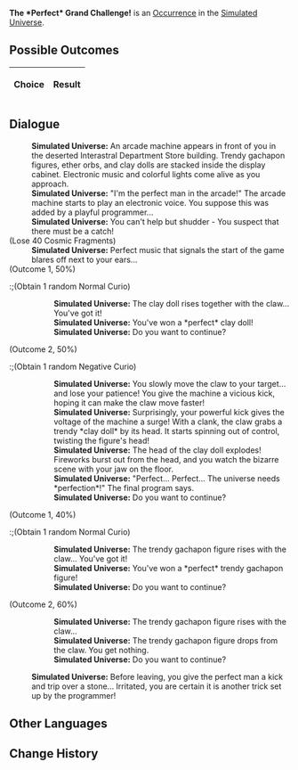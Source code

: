 {{Simulated Universe Event Infobox
|title         = The *Perfect* Grand Challenge!
|image         = Random Event Toy.png
|type          =
|domains_su    = Occurrence
|domains_ext   = Occurrence
|domains_swarm = 
|domains_gng   = 
|requirements  =
|prev          = 
|next          = 
|indexRewards  =
|characters    = 
}}
'''The *Perfect* Grand Challenge!''' is an [[Simulated Universe/Occurrence|Occurrence]] in the [[Simulated Universe]].

==Possible Outcomes==
{| class="article-table"
!Choice
!Result

|}

<!--
==Gameplay Notes==

-->
==Dialogue==
{{Dialogue Start}}
:'''Simulated Universe:''' An arcade machine appears in front of you in the deserted Interastral Department Store building. Trendy gachapon figures, ether orbs, and clay dolls are stacked inside the display cabinet. Electronic music and colorful lights come alive as you approach.
:'''Simulated Universe:''' "I'm the perfect man in the arcade!" The arcade machine starts to play an electronic voice. You suppose this was added by a playful programmer...
:'''Simulated Universe:''' You can't help but shudder - You suspect that there must be a catch!
;(Lose 40 Cosmic Fragments)
:'''Simulated Universe:''' Perfect music that signals the start of the game blares off next to your ears...
;(Outcome 1, 50%)
:;(Obtain 1 random Normal Curio)
::'''Simulated Universe:''' The clay doll rises together with the claw... You've got it!
::'''Simulated Universe:''' You've won a *perfect* clay doll!
::'''Simulated Universe:''' Do you want to continue?
:;(Lose 40 Cosmic Fragments)
::'''Simulated Universe:''' Perfect music that signals the start of the game blares off next to your ears...
:;(Outcome 1, 50%)
::;(Obtain 1 random Normal Curio)
:::'''Simulated Universe:''' The clay doll rises together with the claw... You've got it!
:::'''Simulated Universe:''' You've won a *perfect* clay doll!
:::'''Simulated Universe:''' Do you want to continue?
::;(Lose 40 Cosmic Fragments)
:::'''Simulated Universe:''' Perfect music that signals the start of the game blares off next to your ears...
::;(Outcome 1, 50%)
:::;(Obtain 1 random Normal Curio)
::::'''Simulated Universe:''' The clay doll rises together with the claw... You've got it!
::::'''Simulated Universe:''' You've won a *perfect* clay doll!
::::'''Simulated Universe:''' You want to continue playing, but the arcade machine has broken. Just come back next time.
::;(Outcome 2, 50%)
:::;(Obtain 1 random Negative Curio)
::::'''Simulated Universe:''' You slowly move the claw to your target... and lose your patience! You give the machine a vicious kick, hoping it can make the claw move faster!
::::'''Simulated Universe:''' Surprisingly, your powerful kick gives the voltage of the machine a surge! With a clank, the claw grabs a trendy *clay doll* by its head. It starts spinning out of control, twisting the figure's head!
::::'''Simulated Universe:''' The head of the clay doll explodes! Fireworks burst out from the head, and you watch the bizarre scene with your jaw on the floor.
::::'''Simulated Universe:''' "Perfect... Perfect... The universe needs *perfection*!" The final program says.
::::'''Simulated Universe:''' You want to continue playing, but the arcade machine has broken. Just come back next time.
::;(Outcome 1, 40%)
:::;(Obtain 1 random Normal Curio)
::::'''Simulated Universe:''' The trendy gachapon figure rises with the claw... You've got it!
::::'''Simulated Universe:''' You've won a *perfect* trendy gachapon figure!
::::'''Simulated Universe:''' You want to continue playing, but the arcade machine has broken. Just come back next time.
::;(Outcome 2, 60%)
::::'''Simulated Universe:''' The trendy gachapon figure rises with the claw...
::::'''Simulated Universe:''' The trendy gachapon figure drops from the claw. You get nothing.
::::'''Simulated Universe:''' You want to continue playing, but the arcade machine has broken. Just come back next time.
:::'''Simulated Universe:''' Before leaving, you give the perfect man a kick and trip over a stone... Irritated, you are certain it is another trick set up by the programmer!
:;(Outcome 2, 50%)
::;(Obtain 1 random Negative Curio)
:::'''Simulated Universe:''' You slowly move the claw to your target... and lose your patience! You give the machine a vicious kick, hoping it can make the claw move faster!
:::'''Simulated Universe:''' Surprisingly, your powerful kick gives the voltage of the machine a surge! With a clank, the claw grabs a trendy *clay doll* by its head. It starts spinning out of control, twisting the figure's head!
:::'''Simulated Universe:''' The head of the clay doll explodes! Fireworks burst out from the head, and you watch the bizarre scene with your jaw on the floor.
:::'''Simulated Universe:''' "Perfect... Perfect... The universe needs *perfection*!" The final program says.
:::'''Simulated Universe:''' Do you want to continue?
::;(Lose 40 Cosmic Fragments)
:::'''Simulated Universe:''' Perfect music that signals the start of the game blares off next to your ears...
::;(Outcome 1, 50%)
:::;(Obtain 1 random Normal Curio)
::::'''Simulated Universe:''' The clay doll rises together with the claw... You've got it!
::::'''Simulated Universe:''' You've won a *perfect* clay doll!
::::'''Simulated Universe:''' You want to continue playing, but the arcade machine has broken. Just come back next time.
::;(Outcome 2, 50%)
:::;(Obtain 1 random Negative Curio)
::::'''Simulated Universe:''' You slowly move the claw to your target... and lose your patience! You give the machine a vicious kick, hoping it can make the claw move faster!
::::'''Simulated Universe:''' Surprisingly, your powerful kick gives the voltage of the machine a surge! With a clank, the claw grabs a trendy *clay doll* by its head. It starts spinning out of control, twisting the figure's head!
::::'''Simulated Universe:''' The head of the clay doll explodes! Fireworks burst out from the head, and you watch the bizarre scene with your jaw on the floor.
::::'''Simulated Universe:''' "Perfect... Perfect... The universe needs *perfection*!" The final program says.
::::'''Simulated Universe:''' You want to continue playing, but the arcade machine has broken. Just come back next time.
::;(Outcome 1, 40%)
:::;(Obtain 1 random Normal Curio)
::::'''Simulated Universe:''' The trendy gachapon figure rises with the claw... You've got it!
::::'''Simulated Universe:''' You've won a *perfect* trendy gachapon figure!
::::'''Simulated Universe:''' You want to continue playing, but the arcade machine has broken. Just come back next time.
::;(Outcome 2, 60%)
::::'''Simulated Universe:''' The trendy gachapon figure rises with the claw...
::::'''Simulated Universe:''' The trendy gachapon figure drops from the claw. You get nothing.
::::'''Simulated Universe:''' You want to continue playing, but the arcade machine has broken. Just come back next time.
:::'''Simulated Universe:''' Before leaving, you give the perfect man a kick and trip over a stone... Irritated, you are certain it is another trick set up by the programmer!
:;(Outcome 1, 40%)
::;(Obtain 1 random Normal Curio)
:::'''Simulated Universe:''' The trendy gachapon figure rises with the claw... You've got it!
:::'''Simulated Universe:''' You've won a *perfect* trendy gachapon figure!
:::'''Simulated Universe:''' Do you want to continue?
::;(Lose 40 Cosmic Fragments)
:::'''Simulated Universe:''' Perfect music that signals the start of the game blares off next to your ears...
::;(Outcome 1, 50%)
:::;(Obtain 1 random Normal Curio)
::::'''Simulated Universe:''' The clay doll rises together with the claw... You've got it!
::::'''Simulated Universe:''' You've won a *perfect* clay doll!
::::'''Simulated Universe:''' You want to continue playing, but the arcade machine has broken. Just come back next time.
::;(Outcome 2, 50%)
:::;(Obtain 1 random Negative Curio)
::::'''Simulated Universe:''' You slowly move the claw to your target... and lose your patience! You give the machine a vicious kick, hoping it can make the claw move faster!
::::'''Simulated Universe:''' Surprisingly, your powerful kick gives the voltage of the machine a surge! With a clank, the claw grabs a trendy *clay doll* by its head. It starts spinning out of control, twisting the figure's head!
::::'''Simulated Universe:''' The head of the clay doll explodes! Fireworks burst out from the head, and you watch the bizarre scene with your jaw on the floor.
::::'''Simulated Universe:''' "Perfect... Perfect... The universe needs *perfection*!" The final program says.
::::'''Simulated Universe:''' You want to continue playing, but the arcade machine has broken. Just come back next time.
::;(Outcome 1, 40%)
:::;(Obtain 1 random Normal Curio)
::::'''Simulated Universe:''' The trendy gachapon figure rises with the claw... You've got it!
::::'''Simulated Universe:''' You've won a *perfect* trendy gachapon figure!
::::'''Simulated Universe:''' You want to continue playing, but the arcade machine has broken. Just come back next time.
::;(Outcome 2, 60%)
::::'''Simulated Universe:''' The trendy gachapon figure rises with the claw...
::::'''Simulated Universe:''' The trendy gachapon figure drops from the claw. You get nothing.
::::'''Simulated Universe:''' You want to continue playing, but the arcade machine has broken. Just come back next time.
:::'''Simulated Universe:''' Before leaving, you give the perfect man a kick and trip over a stone... Irritated, you are certain it is another trick set up by the programmer!
:;(Outcome 2, 60%)
:::'''Simulated Universe:''' The trendy gachapon figure rises with the claw...
:::'''Simulated Universe:''' The trendy gachapon figure drops from the claw. You get nothing.
:::'''Simulated Universe:''' Do you want to continue?
::;(Lose 40 Cosmic Fragments)
:::'''Simulated Universe:''' Perfect music that signals the start of the game blares off next to your ears...
::;(Outcome 1, 50%)
:::;(Obtain 1 random Normal Curio)
::::'''Simulated Universe:''' The clay doll rises together with the claw... You've got it!
::::'''Simulated Universe:''' You've won a *perfect* clay doll!
::::'''Simulated Universe:''' You want to continue playing, but the arcade machine has broken. Just come back next time.
::;(Outcome 2, 50%)
:::;(Obtain 1 random Negative Curio)
::::'''Simulated Universe:''' You slowly move the claw to your target... and lose your patience! You give the machine a vicious kick, hoping it can make the claw move faster!
::::'''Simulated Universe:''' Surprisingly, your powerful kick gives the voltage of the machine a surge! With a clank, the claw grabs a trendy *clay doll* by its head. It starts spinning out of control, twisting the figure's head!
::::'''Simulated Universe:''' The head of the clay doll explodes! Fireworks burst out from the head, and you watch the bizarre scene with your jaw on the floor.
::::'''Simulated Universe:''' "Perfect... Perfect... The universe needs *perfection*!" The final program says.
::::'''Simulated Universe:''' You want to continue playing, but the arcade machine has broken. Just come back next time.
::;(Outcome 1, 40%)
:::;(Obtain 1 random Normal Curio)
::::'''Simulated Universe:''' The trendy gachapon figure rises with the claw... You've got it!
::::'''Simulated Universe:''' You've won a *perfect* trendy gachapon figure!
::::'''Simulated Universe:''' You want to continue playing, but the arcade machine has broken. Just come back next time.
::;(Outcome 2, 60%)
::::'''Simulated Universe:''' The trendy gachapon figure rises with the claw...
::::'''Simulated Universe:''' The trendy gachapon figure drops from the claw. You get nothing.
::::'''Simulated Universe:''' You want to continue playing, but the arcade machine has broken. Just come back next time.
:::'''Simulated Universe:''' Before leaving, you give the perfect man a kick and trip over a stone... Irritated, you are certain it is another trick set up by the programmer!
::'''Simulated Universe:''' Before leaving, you give the perfect man a kick and trip over a stone... Irritated, you are certain it is another trick set up by the programmer!
;(Outcome 2, 50%)
:;(Obtain 1 random Negative Curio)
::'''Simulated Universe:''' You slowly move the claw to your target... and lose your patience! You give the machine a vicious kick, hoping it can make the claw move faster!
::'''Simulated Universe:''' Surprisingly, your powerful kick gives the voltage of the machine a surge! With a clank, the claw grabs a trendy *clay doll* by its head. It starts spinning out of control, twisting the figure's head!
::'''Simulated Universe:''' The head of the clay doll explodes! Fireworks burst out from the head, and you watch the bizarre scene with your jaw on the floor.
::'''Simulated Universe:''' "Perfect... Perfect... The universe needs *perfection*!" The final program says.
::'''Simulated Universe:''' Do you want to continue?
:;(Lose 40 Cosmic Fragments)
::'''Simulated Universe:''' Perfect music that signals the start of the game blares off next to your ears...
:;(Outcome 1, 50%)
::;(Obtain 1 random Normal Curio)
:::'''Simulated Universe:''' The clay doll rises together with the claw... You've got it!
:::'''Simulated Universe:''' You've won a *perfect* clay doll!
:::'''Simulated Universe:''' Do you want to continue?
::;(Lose 40 Cosmic Fragments)
:::'''Simulated Universe:''' Perfect music that signals the start of the game blares off next to your ears...
::;(Outcome 1, 50%)
:::;(Obtain 1 random Normal Curio)
::::'''Simulated Universe:''' The clay doll rises together with the claw... You've got it!
::::'''Simulated Universe:''' You've won a *perfect* clay doll!
::::'''Simulated Universe:''' You want to continue playing, but the arcade machine has broken. Just come back next time.
::;(Outcome 2, 50%)
:::;(Obtain 1 random Negative Curio)
::::'''Simulated Universe:''' You slowly move the claw to your target... and lose your patience! You give the machine a vicious kick, hoping it can make the claw move faster!
::::'''Simulated Universe:''' Surprisingly, your powerful kick gives the voltage of the machine a surge! With a clank, the claw grabs a trendy *clay doll* by its head. It starts spinning out of control, twisting the figure's head!
::::'''Simulated Universe:''' The head of the clay doll explodes! Fireworks burst out from the head, and you watch the bizarre scene with your jaw on the floor.
::::'''Simulated Universe:''' "Perfect... Perfect... The universe needs *perfection*!" The final program says.
::::'''Simulated Universe:''' You want to continue playing, but the arcade machine has broken. Just come back next time.
::;(Outcome 1, 40%)
:::;(Obtain 1 random Normal Curio)
::::'''Simulated Universe:''' The trendy gachapon figure rises with the claw... You've got it!
::::'''Simulated Universe:''' You've won a *perfect* trendy gachapon figure!
::::'''Simulated Universe:''' You want to continue playing, but the arcade machine has broken. Just come back next time.
::;(Outcome 2, 60%)
::::'''Simulated Universe:''' The trendy gachapon figure rises with the claw...
::::'''Simulated Universe:''' The trendy gachapon figure drops from the claw. You get nothing.
::::'''Simulated Universe:''' You want to continue playing, but the arcade machine has broken. Just come back next time.
:::'''Simulated Universe:''' Before leaving, you give the perfect man a kick and trip over a stone... Irritated, you are certain it is another trick set up by the programmer!
:;(Outcome 2, 50%)
::;(Obtain 1 random Negative Curio)
:::'''Simulated Universe:''' You slowly move the claw to your target... and lose your patience! You give the machine a vicious kick, hoping it can make the claw move faster!
:::'''Simulated Universe:''' Surprisingly, your powerful kick gives the voltage of the machine a surge! With a clank, the claw grabs a trendy *clay doll* by its head. It starts spinning out of control, twisting the figure's head!
:::'''Simulated Universe:''' The head of the clay doll explodes! Fireworks burst out from the head, and you watch the bizarre scene with your jaw on the floor.
:::'''Simulated Universe:''' "Perfect... Perfect... The universe needs *perfection*!" The final program says.
:::'''Simulated Universe:''' Do you want to continue?
::;(Lose 40 Cosmic Fragments)
:::'''Simulated Universe:''' Perfect music that signals the start of the game blares off next to your ears...
::;(Outcome 1, 50%)
:::;(Obtain 1 random Normal Curio)
::::'''Simulated Universe:''' The clay doll rises together with the claw... You've got it!
::::'''Simulated Universe:''' You've won a *perfect* clay doll!
::::'''Simulated Universe:''' You want to continue playing, but the arcade machine has broken. Just come back next time.
::;(Outcome 2, 50%)
:::;(Obtain 1 random Negative Curio)
::::'''Simulated Universe:''' You slowly move the claw to your target... and lose your patience! You give the machine a vicious kick, hoping it can make the claw move faster!
::::'''Simulated Universe:''' Surprisingly, your powerful kick gives the voltage of the machine a surge! With a clank, the claw grabs a trendy *clay doll* by its head. It starts spinning out of control, twisting the figure's head!
::::'''Simulated Universe:''' The head of the clay doll explodes! Fireworks burst out from the head, and you watch the bizarre scene with your jaw on the floor.
::::'''Simulated Universe:''' "Perfect... Perfect... The universe needs *perfection*!" The final program says.
::::'''Simulated Universe:''' You want to continue playing, but the arcade machine has broken. Just come back next time.
::;(Outcome 1, 40%)
:::;(Obtain 1 random Normal Curio)
::::'''Simulated Universe:''' The trendy gachapon figure rises with the claw... You've got it!
::::'''Simulated Universe:''' You've won a *perfect* trendy gachapon figure!
::::'''Simulated Universe:''' You want to continue playing, but the arcade machine has broken. Just come back next time.
::;(Outcome 2, 60%)
::::'''Simulated Universe:''' The trendy gachapon figure rises with the claw...
::::'''Simulated Universe:''' The trendy gachapon figure drops from the claw. You get nothing.
::::'''Simulated Universe:''' You want to continue playing, but the arcade machine has broken. Just come back next time.
:::'''Simulated Universe:''' Before leaving, you give the perfect man a kick and trip over a stone... Irritated, you are certain it is another trick set up by the programmer!
:;(Outcome 1, 40%)
::;(Obtain 1 random Normal Curio)
:::'''Simulated Universe:''' The trendy gachapon figure rises with the claw... You've got it!
:::'''Simulated Universe:''' You've won a *perfect* trendy gachapon figure!
:::'''Simulated Universe:''' Do you want to continue?
::;(Lose 40 Cosmic Fragments)
:::'''Simulated Universe:''' Perfect music that signals the start of the game blares off next to your ears...
::;(Outcome 1, 50%)
:::;(Obtain 1 random Normal Curio)
::::'''Simulated Universe:''' The clay doll rises together with the claw... You've got it!
::::'''Simulated Universe:''' You've won a *perfect* clay doll!
::::'''Simulated Universe:''' You want to continue playing, but the arcade machine has broken. Just come back next time.
::;(Outcome 2, 50%)
:::;(Obtain 1 random Negative Curio)
::::'''Simulated Universe:''' You slowly move the claw to your target... and lose your patience! You give the machine a vicious kick, hoping it can make the claw move faster!
::::'''Simulated Universe:''' Surprisingly, your powerful kick gives the voltage of the machine a surge! With a clank, the claw grabs a trendy *clay doll* by its head. It starts spinning out of control, twisting the figure's head!
::::'''Simulated Universe:''' The head of the clay doll explodes! Fireworks burst out from the head, and you watch the bizarre scene with your jaw on the floor.
::::'''Simulated Universe:''' "Perfect... Perfect... The universe needs *perfection*!" The final program says.
::::'''Simulated Universe:''' You want to continue playing, but the arcade machine has broken. Just come back next time.
::;(Outcome 1, 40%)
:::;(Obtain 1 random Normal Curio)
::::'''Simulated Universe:''' The trendy gachapon figure rises with the claw... You've got it!
::::'''Simulated Universe:''' You've won a *perfect* trendy gachapon figure!
::::'''Simulated Universe:''' You want to continue playing, but the arcade machine has broken. Just come back next time.
::;(Outcome 2, 60%)
::::'''Simulated Universe:''' The trendy gachapon figure rises with the claw...
::::'''Simulated Universe:''' The trendy gachapon figure drops from the claw. You get nothing.
::::'''Simulated Universe:''' You want to continue playing, but the arcade machine has broken. Just come back next time.
:::'''Simulated Universe:''' Before leaving, you give the perfect man a kick and trip over a stone... Irritated, you are certain it is another trick set up by the programmer!
:;(Outcome 2, 60%)
:::'''Simulated Universe:''' The trendy gachapon figure rises with the claw...
:::'''Simulated Universe:''' The trendy gachapon figure drops from the claw. You get nothing.
:::'''Simulated Universe:''' Do you want to continue?
::;(Lose 40 Cosmic Fragments)
:::'''Simulated Universe:''' Perfect music that signals the start of the game blares off next to your ears...
::;(Outcome 1, 50%)
:::;(Obtain 1 random Normal Curio)
::::'''Simulated Universe:''' The clay doll rises together with the claw... You've got it!
::::'''Simulated Universe:''' You've won a *perfect* clay doll!
::::'''Simulated Universe:''' You want to continue playing, but the arcade machine has broken. Just come back next time.
::;(Outcome 2, 50%)
:::;(Obtain 1 random Negative Curio)
::::'''Simulated Universe:''' You slowly move the claw to your target... and lose your patience! You give the machine a vicious kick, hoping it can make the claw move faster!
::::'''Simulated Universe:''' Surprisingly, your powerful kick gives the voltage of the machine a surge! With a clank, the claw grabs a trendy *clay doll* by its head. It starts spinning out of control, twisting the figure's head!
::::'''Simulated Universe:''' The head of the clay doll explodes! Fireworks burst out from the head, and you watch the bizarre scene with your jaw on the floor.
::::'''Simulated Universe:''' "Perfect... Perfect... The universe needs *perfection*!" The final program says.
::::'''Simulated Universe:''' You want to continue playing, but the arcade machine has broken. Just come back next time.
::;(Outcome 1, 40%)
:::;(Obtain 1 random Normal Curio)
::::'''Simulated Universe:''' The trendy gachapon figure rises with the claw... You've got it!
::::'''Simulated Universe:''' You've won a *perfect* trendy gachapon figure!
::::'''Simulated Universe:''' You want to continue playing, but the arcade machine has broken. Just come back next time.
::;(Outcome 2, 60%)
::::'''Simulated Universe:''' The trendy gachapon figure rises with the claw...
::::'''Simulated Universe:''' The trendy gachapon figure drops from the claw. You get nothing.
::::'''Simulated Universe:''' You want to continue playing, but the arcade machine has broken. Just come back next time.
:::'''Simulated Universe:''' Before leaving, you give the perfect man a kick and trip over a stone... Irritated, you are certain it is another trick set up by the programmer!
::'''Simulated Universe:''' Before leaving, you give the perfect man a kick and trip over a stone... Irritated, you are certain it is another trick set up by the programmer!
;(Outcome 1, 40%)
:;(Obtain 1 random Normal Curio)
::'''Simulated Universe:''' The trendy gachapon figure rises with the claw... You've got it!
::'''Simulated Universe:''' You've won a *perfect* trendy gachapon figure!
::'''Simulated Universe:''' Do you want to continue?
:;(Lose 40 Cosmic Fragments)
::'''Simulated Universe:''' Perfect music that signals the start of the game blares off next to your ears...
:;(Outcome 1, 50%)
::;(Obtain 1 random Normal Curio)
:::'''Simulated Universe:''' The clay doll rises together with the claw... You've got it!
:::'''Simulated Universe:''' You've won a *perfect* clay doll!
:::'''Simulated Universe:''' Do you want to continue?
::;(Lose 40 Cosmic Fragments)
:::'''Simulated Universe:''' Perfect music that signals the start of the game blares off next to your ears...
::;(Outcome 1, 50%)
:::;(Obtain 1 random Normal Curio)
::::'''Simulated Universe:''' The clay doll rises together with the claw... You've got it!
::::'''Simulated Universe:''' You've won a *perfect* clay doll!
::::'''Simulated Universe:''' You want to continue playing, but the arcade machine has broken. Just come back next time.
::;(Outcome 2, 50%)
:::;(Obtain 1 random Negative Curio)
::::'''Simulated Universe:''' You slowly move the claw to your target... and lose your patience! You give the machine a vicious kick, hoping it can make the claw move faster!
::::'''Simulated Universe:''' Surprisingly, your powerful kick gives the voltage of the machine a surge! With a clank, the claw grabs a trendy *clay doll* by its head. It starts spinning out of control, twisting the figure's head!
::::'''Simulated Universe:''' The head of the clay doll explodes! Fireworks burst out from the head, and you watch the bizarre scene with your jaw on the floor.
::::'''Simulated Universe:''' "Perfect... Perfect... The universe needs *perfection*!" The final program says.
::::'''Simulated Universe:''' You want to continue playing, but the arcade machine has broken. Just come back next time.
::;(Outcome 1, 40%)
:::;(Obtain 1 random Normal Curio)
::::'''Simulated Universe:''' The trendy gachapon figure rises with the claw... You've got it!
::::'''Simulated Universe:''' You've won a *perfect* trendy gachapon figure!
::::'''Simulated Universe:''' You want to continue playing, but the arcade machine has broken. Just come back next time.
::;(Outcome 2, 60%)
::::'''Simulated Universe:''' The trendy gachapon figure rises with the claw...
::::'''Simulated Universe:''' The trendy gachapon figure drops from the claw. You get nothing.
::::'''Simulated Universe:''' You want to continue playing, but the arcade machine has broken. Just come back next time.
:::'''Simulated Universe:''' Before leaving, you give the perfect man a kick and trip over a stone... Irritated, you are certain it is another trick set up by the programmer!
:;(Outcome 2, 50%)
::;(Obtain 1 random Negative Curio)
:::'''Simulated Universe:''' You slowly move the claw to your target... and lose your patience! You give the machine a vicious kick, hoping it can make the claw move faster!
:::'''Simulated Universe:''' Surprisingly, your powerful kick gives the voltage of the machine a surge! With a clank, the claw grabs a trendy *clay doll* by its head. It starts spinning out of control, twisting the figure's head!
:::'''Simulated Universe:''' The head of the clay doll explodes! Fireworks burst out from the head, and you watch the bizarre scene with your jaw on the floor.
:::'''Simulated Universe:''' "Perfect... Perfect... The universe needs *perfection*!" The final program says.
:::'''Simulated Universe:''' Do you want to continue?
::;(Lose 40 Cosmic Fragments)
:::'''Simulated Universe:''' Perfect music that signals the start of the game blares off next to your ears...
::;(Outcome 1, 50%)
:::;(Obtain 1 random Normal Curio)
::::'''Simulated Universe:''' The clay doll rises together with the claw... You've got it!
::::'''Simulated Universe:''' You've won a *perfect* clay doll!
::::'''Simulated Universe:''' You want to continue playing, but the arcade machine has broken. Just come back next time.
::;(Outcome 2, 50%)
:::;(Obtain 1 random Negative Curio)
::::'''Simulated Universe:''' You slowly move the claw to your target... and lose your patience! You give the machine a vicious kick, hoping it can make the claw move faster!
::::'''Simulated Universe:''' Surprisingly, your powerful kick gives the voltage of the machine a surge! With a clank, the claw grabs a trendy *clay doll* by its head. It starts spinning out of control, twisting the figure's head!
::::'''Simulated Universe:''' The head of the clay doll explodes! Fireworks burst out from the head, and you watch the bizarre scene with your jaw on the floor.
::::'''Simulated Universe:''' "Perfect... Perfect... The universe needs *perfection*!" The final program says.
::::'''Simulated Universe:''' You want to continue playing, but the arcade machine has broken. Just come back next time.
::;(Outcome 1, 40%)
:::;(Obtain 1 random Normal Curio)
::::'''Simulated Universe:''' The trendy gachapon figure rises with the claw... You've got it!
::::'''Simulated Universe:''' You've won a *perfect* trendy gachapon figure!
::::'''Simulated Universe:''' You want to continue playing, but the arcade machine has broken. Just come back next time.
::;(Outcome 2, 60%)
::::'''Simulated Universe:''' The trendy gachapon figure rises with the claw...
::::'''Simulated Universe:''' The trendy gachapon figure drops from the claw. You get nothing.
::::'''Simulated Universe:''' You want to continue playing, but the arcade machine has broken. Just come back next time.
:::'''Simulated Universe:''' Before leaving, you give the perfect man a kick and trip over a stone... Irritated, you are certain it is another trick set up by the programmer!
:;(Outcome 1, 40%)
::;(Obtain 1 random Normal Curio)
:::'''Simulated Universe:''' The trendy gachapon figure rises with the claw... You've got it!
:::'''Simulated Universe:''' You've won a *perfect* trendy gachapon figure!
:::'''Simulated Universe:''' Do you want to continue?
::;(Lose 40 Cosmic Fragments)
:::'''Simulated Universe:''' Perfect music that signals the start of the game blares off next to your ears...
::;(Outcome 1, 50%)
:::;(Obtain 1 random Normal Curio)
::::'''Simulated Universe:''' The clay doll rises together with the claw... You've got it!
::::'''Simulated Universe:''' You've won a *perfect* clay doll!
::::'''Simulated Universe:''' You want to continue playing, but the arcade machine has broken. Just come back next time.
::;(Outcome 2, 50%)
:::;(Obtain 1 random Negative Curio)
::::'''Simulated Universe:''' You slowly move the claw to your target... and lose your patience! You give the machine a vicious kick, hoping it can make the claw move faster!
::::'''Simulated Universe:''' Surprisingly, your powerful kick gives the voltage of the machine a surge! With a clank, the claw grabs a trendy *clay doll* by its head. It starts spinning out of control, twisting the figure's head!
::::'''Simulated Universe:''' The head of the clay doll explodes! Fireworks burst out from the head, and you watch the bizarre scene with your jaw on the floor.
::::'''Simulated Universe:''' "Perfect... Perfect... The universe needs *perfection*!" The final program says.
::::'''Simulated Universe:''' You want to continue playing, but the arcade machine has broken. Just come back next time.
::;(Outcome 1, 40%)
:::;(Obtain 1 random Normal Curio)
::::'''Simulated Universe:''' The trendy gachapon figure rises with the claw... You've got it!
::::'''Simulated Universe:''' You've won a *perfect* trendy gachapon figure!
::::'''Simulated Universe:''' You want to continue playing, but the arcade machine has broken. Just come back next time.
::;(Outcome 2, 60%)
::::'''Simulated Universe:''' The trendy gachapon figure rises with the claw...
::::'''Simulated Universe:''' The trendy gachapon figure drops from the claw. You get nothing.
::::'''Simulated Universe:''' You want to continue playing, but the arcade machine has broken. Just come back next time.
:::'''Simulated Universe:''' Before leaving, you give the perfect man a kick and trip over a stone... Irritated, you are certain it is another trick set up by the programmer!
:;(Outcome 2, 60%)
:::'''Simulated Universe:''' The trendy gachapon figure rises with the claw...
:::'''Simulated Universe:''' The trendy gachapon figure drops from the claw. You get nothing.
:::'''Simulated Universe:''' Do you want to continue?
::;(Lose 40 Cosmic Fragments)
:::'''Simulated Universe:''' Perfect music that signals the start of the game blares off next to your ears...
::;(Outcome 1, 50%)
:::;(Obtain 1 random Normal Curio)
::::'''Simulated Universe:''' The clay doll rises together with the claw... You've got it!
::::'''Simulated Universe:''' You've won a *perfect* clay doll!
::::'''Simulated Universe:''' You want to continue playing, but the arcade machine has broken. Just come back next time.
::;(Outcome 2, 50%)
:::;(Obtain 1 random Negative Curio)
::::'''Simulated Universe:''' You slowly move the claw to your target... and lose your patience! You give the machine a vicious kick, hoping it can make the claw move faster!
::::'''Simulated Universe:''' Surprisingly, your powerful kick gives the voltage of the machine a surge! With a clank, the claw grabs a trendy *clay doll* by its head. It starts spinning out of control, twisting the figure's head!
::::'''Simulated Universe:''' The head of the clay doll explodes! Fireworks burst out from the head, and you watch the bizarre scene with your jaw on the floor.
::::'''Simulated Universe:''' "Perfect... Perfect... The universe needs *perfection*!" The final program says.
::::'''Simulated Universe:''' You want to continue playing, but the arcade machine has broken. Just come back next time.
::;(Outcome 1, 40%)
:::;(Obtain 1 random Normal Curio)
::::'''Simulated Universe:''' The trendy gachapon figure rises with the claw... You've got it!
::::'''Simulated Universe:''' You've won a *perfect* trendy gachapon figure!
::::'''Simulated Universe:''' You want to continue playing, but the arcade machine has broken. Just come back next time.
::;(Outcome 2, 60%)
::::'''Simulated Universe:''' The trendy gachapon figure rises with the claw...
::::'''Simulated Universe:''' The trendy gachapon figure drops from the claw. You get nothing.
::::'''Simulated Universe:''' You want to continue playing, but the arcade machine has broken. Just come back next time.
:::'''Simulated Universe:''' Before leaving, you give the perfect man a kick and trip over a stone... Irritated, you are certain it is another trick set up by the programmer!
::'''Simulated Universe:''' Before leaving, you give the perfect man a kick and trip over a stone... Irritated, you are certain it is another trick set up by the programmer!
;(Outcome 2, 60%)
::'''Simulated Universe:''' The trendy gachapon figure rises with the claw...
::'''Simulated Universe:''' The trendy gachapon figure drops from the claw. You get nothing.
::'''Simulated Universe:''' Do you want to continue?
:;(Lose 40 Cosmic Fragments)
::'''Simulated Universe:''' Perfect music that signals the start of the game blares off next to your ears...
:;(Outcome 1, 50%)
::;(Obtain 1 random Normal Curio)
:::'''Simulated Universe:''' The clay doll rises together with the claw... You've got it!
:::'''Simulated Universe:''' You've won a *perfect* clay doll!
:::'''Simulated Universe:''' Do you want to continue?
::;(Lose 40 Cosmic Fragments)
:::'''Simulated Universe:''' Perfect music that signals the start of the game blares off next to your ears...
::;(Outcome 1, 50%)
:::;(Obtain 1 random Normal Curio)
::::'''Simulated Universe:''' The clay doll rises together with the claw... You've got it!
::::'''Simulated Universe:''' You've won a *perfect* clay doll!
::::'''Simulated Universe:''' You want to continue playing, but the arcade machine has broken. Just come back next time.
::;(Outcome 2, 50%)
:::;(Obtain 1 random Negative Curio)
::::'''Simulated Universe:''' You slowly move the claw to your target... and lose your patience! You give the machine a vicious kick, hoping it can make the claw move faster!
::::'''Simulated Universe:''' Surprisingly, your powerful kick gives the voltage of the machine a surge! With a clank, the claw grabs a trendy *clay doll* by its head. It starts spinning out of control, twisting the figure's head!
::::'''Simulated Universe:''' The head of the clay doll explodes! Fireworks burst out from the head, and you watch the bizarre scene with your jaw on the floor.
::::'''Simulated Universe:''' "Perfect... Perfect... The universe needs *perfection*!" The final program says.
::::'''Simulated Universe:''' You want to continue playing, but the arcade machine has broken. Just come back next time.
::;(Outcome 1, 40%)
:::;(Obtain 1 random Normal Curio)
::::'''Simulated Universe:''' The trendy gachapon figure rises with the claw... You've got it!
::::'''Simulated Universe:''' You've won a *perfect* trendy gachapon figure!
::::'''Simulated Universe:''' You want to continue playing, but the arcade machine has broken. Just come back next time.
::;(Outcome 2, 60%)
::::'''Simulated Universe:''' The trendy gachapon figure rises with the claw...
::::'''Simulated Universe:''' The trendy gachapon figure drops from the claw. You get nothing.
::::'''Simulated Universe:''' You want to continue playing, but the arcade machine has broken. Just come back next time.
:::'''Simulated Universe:''' Before leaving, you give the perfect man a kick and trip over a stone... Irritated, you are certain it is another trick set up by the programmer!
:;(Outcome 2, 50%)
::;(Obtain 1 random Negative Curio)
:::'''Simulated Universe:''' You slowly move the claw to your target... and lose your patience! You give the machine a vicious kick, hoping it can make the claw move faster!
:::'''Simulated Universe:''' Surprisingly, your powerful kick gives the voltage of the machine a surge! With a clank, the claw grabs a trendy *clay doll* by its head. It starts spinning out of control, twisting the figure's head!
:::'''Simulated Universe:''' The head of the clay doll explodes! Fireworks burst out from the head, and you watch the bizarre scene with your jaw on the floor.
:::'''Simulated Universe:''' "Perfect... Perfect... The universe needs *perfection*!" The final program says.
:::'''Simulated Universe:''' Do you want to continue?
::;(Lose 40 Cosmic Fragments)
:::'''Simulated Universe:''' Perfect music that signals the start of the game blares off next to your ears...
::;(Outcome 1, 50%)
:::;(Obtain 1 random Normal Curio)
::::'''Simulated Universe:''' The clay doll rises together with the claw... You've got it!
::::'''Simulated Universe:''' You've won a *perfect* clay doll!
::::'''Simulated Universe:''' You want to continue playing, but the arcade machine has broken. Just come back next time.
::;(Outcome 2, 50%)
:::;(Obtain 1 random Negative Curio)
::::'''Simulated Universe:''' You slowly move the claw to your target... and lose your patience! You give the machine a vicious kick, hoping it can make the claw move faster!
::::'''Simulated Universe:''' Surprisingly, your powerful kick gives the voltage of the machine a surge! With a clank, the claw grabs a trendy *clay doll* by its head. It starts spinning out of control, twisting the figure's head!
::::'''Simulated Universe:''' The head of the clay doll explodes! Fireworks burst out from the head, and you watch the bizarre scene with your jaw on the floor.
::::'''Simulated Universe:''' "Perfect... Perfect... The universe needs *perfection*!" The final program says.
::::'''Simulated Universe:''' You want to continue playing, but the arcade machine has broken. Just come back next time.
::;(Outcome 1, 40%)
:::;(Obtain 1 random Normal Curio)
::::'''Simulated Universe:''' The trendy gachapon figure rises with the claw... You've got it!
::::'''Simulated Universe:''' You've won a *perfect* trendy gachapon figure!
::::'''Simulated Universe:''' You want to continue playing, but the arcade machine has broken. Just come back next time.
::;(Outcome 2, 60%)
::::'''Simulated Universe:''' The trendy gachapon figure rises with the claw...
::::'''Simulated Universe:''' The trendy gachapon figure drops from the claw. You get nothing.
::::'''Simulated Universe:''' You want to continue playing, but the arcade machine has broken. Just come back next time.
:::'''Simulated Universe:''' Before leaving, you give the perfect man a kick and trip over a stone... Irritated, you are certain it is another trick set up by the programmer!
:;(Outcome 1, 40%)
::;(Obtain 1 random Normal Curio)
:::'''Simulated Universe:''' The trendy gachapon figure rises with the claw... You've got it!
:::'''Simulated Universe:''' You've won a *perfect* trendy gachapon figure!
:::'''Simulated Universe:''' Do you want to continue?
::;(Lose 40 Cosmic Fragments)
:::'''Simulated Universe:''' Perfect music that signals the start of the game blares off next to your ears...
::;(Outcome 1, 50%)
:::;(Obtain 1 random Normal Curio)
::::'''Simulated Universe:''' The clay doll rises together with the claw... You've got it!
::::'''Simulated Universe:''' You've won a *perfect* clay doll!
::::'''Simulated Universe:''' You want to continue playing, but the arcade machine has broken. Just come back next time.
::;(Outcome 2, 50%)
:::;(Obtain 1 random Negative Curio)
::::'''Simulated Universe:''' You slowly move the claw to your target... and lose your patience! You give the machine a vicious kick, hoping it can make the claw move faster!
::::'''Simulated Universe:''' Surprisingly, your powerful kick gives the voltage of the machine a surge! With a clank, the claw grabs a trendy *clay doll* by its head. It starts spinning out of control, twisting the figure's head!
::::'''Simulated Universe:''' The head of the clay doll explodes! Fireworks burst out from the head, and you watch the bizarre scene with your jaw on the floor.
::::'''Simulated Universe:''' "Perfect... Perfect... The universe needs *perfection*!" The final program says.
::::'''Simulated Universe:''' You want to continue playing, but the arcade machine has broken. Just come back next time.
::;(Outcome 1, 40%)
:::;(Obtain 1 random Normal Curio)
::::'''Simulated Universe:''' The trendy gachapon figure rises with the claw... You've got it!
::::'''Simulated Universe:''' You've won a *perfect* trendy gachapon figure!
::::'''Simulated Universe:''' You want to continue playing, but the arcade machine has broken. Just come back next time.
::;(Outcome 2, 60%)
::::'''Simulated Universe:''' The trendy gachapon figure rises with the claw...
::::'''Simulated Universe:''' The trendy gachapon figure drops from the claw. You get nothing.
::::'''Simulated Universe:''' You want to continue playing, but the arcade machine has broken. Just come back next time.
:::'''Simulated Universe:''' Before leaving, you give the perfect man a kick and trip over a stone... Irritated, you are certain it is another trick set up by the programmer!
:;(Outcome 2, 60%)
:::'''Simulated Universe:''' The trendy gachapon figure rises with the claw...
:::'''Simulated Universe:''' The trendy gachapon figure drops from the claw. You get nothing.
:::'''Simulated Universe:''' Do you want to continue?
::;(Lose 40 Cosmic Fragments)
:::'''Simulated Universe:''' Perfect music that signals the start of the game blares off next to your ears...
::;(Outcome 1, 50%)
:::;(Obtain 1 random Normal Curio)
::::'''Simulated Universe:''' The clay doll rises together with the claw... You've got it!
::::'''Simulated Universe:''' You've won a *perfect* clay doll!
::::'''Simulated Universe:''' You want to continue playing, but the arcade machine has broken. Just come back next time.
::;(Outcome 2, 50%)
:::;(Obtain 1 random Negative Curio)
::::'''Simulated Universe:''' You slowly move the claw to your target... and lose your patience! You give the machine a vicious kick, hoping it can make the claw move faster!
::::'''Simulated Universe:''' Surprisingly, your powerful kick gives the voltage of the machine a surge! With a clank, the claw grabs a trendy *clay doll* by its head. It starts spinning out of control, twisting the figure's head!
::::'''Simulated Universe:''' The head of the clay doll explodes! Fireworks burst out from the head, and you watch the bizarre scene with your jaw on the floor.
::::'''Simulated Universe:''' "Perfect... Perfect... The universe needs *perfection*!" The final program says.
::::'''Simulated Universe:''' You want to continue playing, but the arcade machine has broken. Just come back next time.
::;(Outcome 1, 40%)
:::;(Obtain 1 random Normal Curio)
::::'''Simulated Universe:''' The trendy gachapon figure rises with the claw... You've got it!
::::'''Simulated Universe:''' You've won a *perfect* trendy gachapon figure!
::::'''Simulated Universe:''' You want to continue playing, but the arcade machine has broken. Just come back next time.
::;(Outcome 2, 60%)
::::'''Simulated Universe:''' The trendy gachapon figure rises with the claw...
::::'''Simulated Universe:''' The trendy gachapon figure drops from the claw. You get nothing.
::::'''Simulated Universe:''' You want to continue playing, but the arcade machine has broken. Just come back next time.
:::'''Simulated Universe:''' Before leaving, you give the perfect man a kick and trip over a stone... Irritated, you are certain it is another trick set up by the programmer!
::'''Simulated Universe:''' Before leaving, you give the perfect man a kick and trip over a stone... Irritated, you are certain it is another trick set up by the programmer!
:'''Simulated Universe:''' Before leaving, you give the perfect man a kick and trip over a stone... Irritated, you are certain it is another trick set up by the programmer!
{{Dialogue End}}

==Other Languages==
{{Other Languages
|en   = The *Perfect* Grand Challenge!
|zhs  = *完美*大挑战！
|zht  = *完美*大挑戰！
|ja   = 「{{Rubi|完璧|かんぺき}}」{{Rubi|大挑戦|だいちょうせん}}！
|ko   = *완벽한* 대도전!
|es   = ¡El gran desafío perfecto!
|fr   = Le grand défi *parfait* !
|ru   = *Идеальное* испытание
|th   = การท้าทายครั้งใหญ่ที่ *สมบูรณ์แบบ*
|vi   = Đại Khiêu Chiến *Hoàn Hảo*!
|de   = Die *perfekte* Herausforderung!
|id   = Tantangan Besar yang "Sempurna"!
|pt   = O Grande Desafio Perfeito!
}}

==Change History==
{{Change History|<!--unknown-->}}
